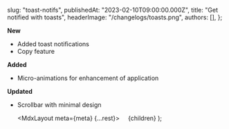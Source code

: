 
  slug: "toast-notifs",
  publishedAt: "2023-02-10T09:00:00.000Z",
  title: "Get notified with toasts",
  headerImage: "/changelogs/toasts.png",
  authors: [],
};

**New**

- Added toast notifications
- Copy feature

**Added**

- Micro-animations for enhancement of application

**Updated**

- Scrollbar with minimal design

  <MdxLayout meta={meta} {...rest}>
        {children}
  </MdxLayout>
);
